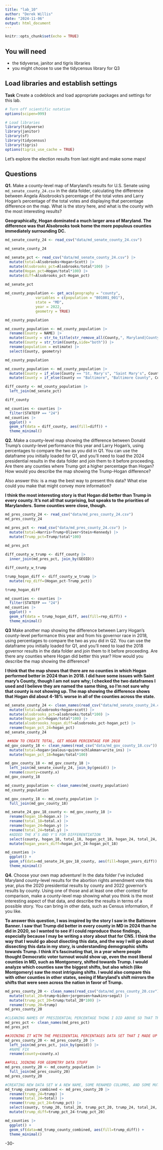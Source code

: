 ```yaml
---
title: "lab_10"
author: "Derek Willis"
date: "2024-11-06"
output: html_document
---
```


```r
knitr::opts_chunk$set(echo = TRUE)
```

## You will need

-   the tidyverse, janitor and tigris libraries
-   you might choose to use the tidycensus library for Q3

## Load libraries and establish settings

**Task** Create a codeblock and load appropriate packages and settings for this lab.

```r
# Turn off scientific notation
options(scipen=999)

# Load libraries
library(tidyverse)
library(janitor)
library(sf)
library(tidycensus)
library(tigris)
options(tigris_use_cache = TRUE)
```

Let's explore the election results from last night and make some maps!

## Questions

**Q1.** Make a county-level map of Maryland's results for U.S. Senate using `md_senate_county_24.csv` in the data folder, calculating the difference between Angela Alsobrooks's percentage of the total votes and Larry Hogan's percentage of the total votes and displaying that percentage difference on the map. What is the story here, and what is the county with the most interesting results?

**Geographically, Hogan dominated a much larger area of Maryland. The difference was that Alsobrooks took home the more populous counties immediately surrounding DC.**
```r
md_senate_county_24 <- read_csv("data/md_senate_county_24.csv")

md_senate_county_24
```

```r
md_senate_pct <- read_csv("data/md_senate_county_24.csv") |>
  mutate(total=Alsobrooks+Hogan+Scott) |> 
  mutate(Alsobrooks_pct=Alsobrooks/total*100) |> 
  mutate(Hogan_pct=Hogan/total*100) |> 
  mutate(diff=Alsobrooks_pct-Hogan_pct)
  
md_senate_pct
```
```r
md_county_population <- get_acs(geography = "county",
              variables = c(population = "B01001_001"),
              state = "MD",
              year = 2022,
              geometry = TRUE)

md_county_population
```
```r
md_county_population <- md_county_population |>
  rename(County = NAME) |>
  mutate(County = str_to_title(str_remove_all(County,", Maryland|County"))) |>
  mutate(County = str_trim(County,side="both")) |>
  rename(population = estimate) |>
  select(County, geometry)

md_county_population
```
```r
md_county_population <- md_county_population |>
  mutate(County = if_else(County == "St. Mary's", "Saint Mary's", County)) |> 
  mutate(County = if_else(County == "Baltimore", "Baltimore County", County))
```

```r
diff_county <- md_county_population |>
  left_join(md_senate_pct)

diff_county
```

```r

md_counties <- counties |>
  filter(STATEFP == "24")
md_counties |>
  ggplot() +
  geom_sf(data = diff_county, aes(fill=diff)) +
  theme_minimal()
```
**Q2.** Make a county-level map showing the difference between Donald Trump's county-level performance this year and Larry Hogan's, using percentages to compare the two as you did in Q1. You can use the dataframe you initially loaded for Q1, and you'll need to load the 2024 presidential results in the data folder and join them to it before proceeding. Are there any counties where Trump got a higher percentage than Hogan? How would you describe the map showing the Trump-Hogan difference?

Also answer this: is a map the best way to present this data? What else could you make that might convey more information?

**I think the most interesting story is that Hogan did better than Trump in every county. It's not all that surprising, but speaks to the priorities of Marylanders. Some counties were close, though.**
```r
md_pres_county_24 <- read_csv("data/md_pres_county_24.csv") 
md_pres_county_24
```

```r
md_pres_pct <- read_csv("data/md_pres_county_24.csv") |>
  mutate(total=Harris+Trump+Oliver+Stein+Kennedy) |> 
  mutate(Trump_pct=Trump/total*100) 
  
md_pres_pct
```
```r

diff_county_w_trump <- diff_county |>
  inner_join(md_pres_pct, join_by(GEOID))

diff_county_w_trump

```
```r
trump_hogan_diff <- diff_county_w_trump |> 
  mutate(rep_diff=(Hogan_pct-Trump_pct))

trump_hogan_diff 

```
```r
md_counties <- counties |>
  filter(STATEFP == "24")
md_counties |>
  ggplot() +
  geom_sf(data = trump_hogan_diff, aes(fill=rep_diff)) +
  theme_minimal()
```
**Q3** Make another map showing the difference between Larry Hogan's county-level performance this year and from his governor race in 2018, using percentages to compare the two as you did in Q2. You can use the dataframe you initially loaded for Q1, and you'll need to load the 2018 governor results in the data folder and join them to it before proceeding. Are there any counties where Hogan did better this year? How would you describe the map showing the difference?

**I think that the map shows that there are no counties in which Hogan performed better in 2024 than in 2018. I did have some issues with Saint mary's County, though I am not sure why; I checked the two dataframes I used and I believe they are named the same thing, so I'm not sure why that county is not showing up. The map showing the difference shows that Hogan did about 4-18% worse in all of the counties across the state.**

```r
md_senate_county_24 <- clean_names(read_csv("data/md_senate_county_24.csv")) |>
  mutate(total=alsobrooks+hogan+scott) |>
  mutate(alsobrooks_pct=alsobrooks/total*100) |>
  mutate(hogan_pct=hogan/total*100) |>
  mutate(alsobroooks_hogan_diff=alsobrooks_pct-hogan_pct) |>
  rename(hogan_pct_24=hogan_pct)
md_senate_county_24
```

```r
 ##NOW TO CREATE TOTAL, GET HOGAN PERCENTAGE FOR 2018
md_gov_county_18 <- clean_names(read_csv("data/md_gov_county_18.csv")) |>
  mutate(total=hogan+jealous+quinn+schlakman+write_ins) |>
  mutate(hogan_pct_18=hogan/total*100)

md_gov_county_18 <- md_gov_county_18 |>
  left_join(md_senate_county_24, join_by(geoid)) |>
  rename(county=county.x)
md_gov_county_18
```
```r
md_county_population <- clean_names(md_county_population)
md_county_population
```

```r

md_gov_county_18 <- md_county_population |>
  full_join(md_gov_county_18)

md_senate_24_gov_18_county <- md_gov_county_18 |>
  rename(hogan_18=hogan.x) |>
  rename(total_18=total.x) |>
  rename(hogan_24=hogan.y) |>
  rename(total_24=total.y) |>
  #ADDED THE X'S AND Y'S FOR DIFFERENTIATION
  select(county, hogan_18, total_18, hogan_pct_18, hogan_24, total_24, hogan_pct_24, geometry) |>
  mutate(hogan_years_diff=hogan_pct_24-hogan_pct_18)

md_counties |>
  ggplot() +
  geom_sf(data=md_senate_24_gov_18_county, aes(fill=hogan_years_diff)) +
  theme_minimal()
```

**Q4.** Choose your own map adventure! In the data folder I've included Maryland county-level results for the abortion rights amendment vote this year, plus the 2020 presidential results by county and 2022 governor's results by county. Using one of those and at least one other contest for comparison, make a county-level map showing what you think is the most interesting aspect of that data, and describe the results in terms of a possible story. You can bring in other data, such as Census information, if you like.

**To answer this question, I was inspired by the story I saw in the Baltimore Banner. I saw that Trump did better in every county in MD in 2024 than he did in 2020, so I wanted to see if I could reproduce those findings, especially because I may be writing a story about that for CNS. I think the way that I would go about disecting this data, and the way I will go about dissecting this data in my story, is understanding demographic shifts towards Trump. I think it's fascinating that, in a year where people thought Democratic voter turnout would show up, even the most liberal counties in MD, such as Montgomery, shifted towards Trump. I would analyze which counties saw the biggest shifts, but also which (like Montgomery) saw the most intriguing shifts. I would also compare this with other counties in other states, seeing if Maryland's shift mirrors the shifts that were seen across the nation in favor of Trump.**

```r
md_pres_county_20 <- clean_names(read_csv("data/md_pres_county_20.csv")) |>
  mutate(total_20=trump+biden+jorgensen+hawkins+segal) |>
  mutate(trump_pct_20=trump/total_20*100) |>
  rename(trump_20=trump)
md_pres_county_20
```
```r
#CLEANING NAMES OF PRESIDENTIAL PERCENTAGE THING I DID ABOVE SO THAT THE NAMES MATCH
md_pres_pct <- clean_names(md_pres_pct)
md_pres_pct
```

```r
##JOINING IT WITH THE PRESIDENTIAL PERCENTAGES DATA SET THAT I MADE UP ABOVE
md_pres_county_20 <- md_pres_county_20 |>
  left_join(md_pres_pct, join_by(geoid)) |>
  #NAME FIX
  rename(county=county.x)
```

```r
##FULL JOINING FOR GEOMETRY DATA STUFF
md_pres_county_20 <- md_county_population |>
  full_join(md_pres_county_20)
md_pres_county_20
```

```r
#CREATING NEW DATA SET W A NEW NAME, SOME RENAMED COLUMNS, AND SOME MUTATION TO SHOW SHIFT TOWARDS TRUMP
md_trump_county_combined <- md_pres_county_20 |>
  rename(trump_24=trump) |>
  rename(total_24=total) |>
  rename(trump_pct_24=trump_pct) |>
  select(county, trump_20, total_20, trump_pct_20, trump_24, total_24, trump_pct_24, geometry) |>
  mutate(trump_diff=trump_pct_24-trump_pct_20)
```

```r

md_counties |>
  ggplot() +
  geom_sf(data=md_trump_county_combined, aes(fill=trump_diff)) +
  theme_minimal()
```

-30-

